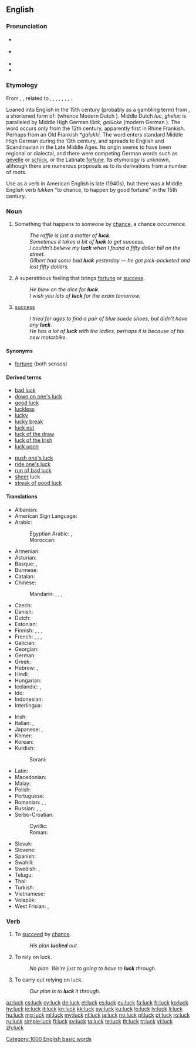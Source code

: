 {{also|Luck}}
==English==

===Pronunciation===
* {{a|UK}} {{IPA|/lʌk/|[lɐk]|lang=en}}
* {{a|US}} {{IPA|/lʌk/|lang=en}}
* {{audio|en-us-luck.ogg|Audio (US)|lang=en}}
* {{rhymes|ʌk|lang=en}}

===Etymology===
From {{etyl|enm|en}} {{term|luk|lang=enm}}, {{term|lukke|lang=enm}}, related to {{etyl|ofs|-}} {{term|luk||luck|lang=ofs}}, {{etyl|fy|-}} {{term|gelok||luck|lang=fy}}, {{etyl|nl|-}} {{term|geluk||luck|lang=nl}}, {{etyl|nds|-}} {{term|luk||luck|lang=nds}}, {{etyl|de|-}} {{term|Glück||luck, good fortune, happiness|lang=de}}, {{etyl|da|-}} {{term|lykke||luck|lang=da}}, {{etyl|sv|-}} {{term|lycka||luck|lang=sv}}, {{etyl|is|-}} {{term|lukka||luck|lang=is}}.

Loaned into English in the 15th century (probably as a gambling term) from  {{etyl|dum|en}}  {{term|luc|lang=dum}}, a shortened form of: {{term|gheluc||good fortune|lang=dum}} (whence Modern Dutch {{term|geluk|lang=nl}}).
Middle Dutch ''luc'', ''gheluc'' is paralleled by Middle High German ''lück, gelücke'' (modern  German {{term|Glück|lang=de}}). The word   occurs only from the 12th century, apparently first in Rhine Frankish. Perhaps from an Old Frankish  ''*galukki''. The word enters standard Middle High German during the 13th century, and spreads to English and Scandinavian in the Late Middle Ages. Its origin seems to have been regional or dialectal, and there were competing German words such as [[gevelle]] or [[schick]], or the Latinate [[fortune]]. Its etymology is unknown, although there are numerous proposals as to its derivations from a number of roots.

Use as a verb in American English is late (1940s), but there was a Middle English verb ''lukken'' "to chance, to happen by good fortune" in the 15th century.

===Noun===
{{en-noun|-}}

# Something that happens to someone by [[chance]], a chance occurrence.
#: ''The raffle is just a matter of '''luck'''.''
#: ''Sometimes it takes a bit of '''luck''' to get success.''
#: ''I couldn't believe my '''luck''' when I found a fifty dollar bill on the street.''
#: ''Gilbert had some bad '''luck''' yesterday — he got pick-pocketed and lost fifty dollars.''
# A superstitious feeling that brings [[fortune]] or [[success]].
#: ''He blew on the dice for '''luck'''.''
#: ''I wish you lots of '''luck''' for the exam tomorrow.''
# [[success]]
#: ''I tried for ages to find a pair of blue suede shoes, but didn't have any '''luck'''.''
#: ''He has a lot of '''luck''' with the ladies, perhaps it is because of his new motorbike.''

====Synonyms====
* [[fortune]] (both senses)

====Derived terms====
{{rel-top|terms derived from luck (noun)}}
* [[bad luck]]
* [[down on one's luck]]
* [[good luck]]
* [[luckless]]
* [[lucky]]
* [[lucky break]]
* [[luck out]]
* [[luck of the draw]]
* [[luck of the Irish]]
* [[luck upon]]
{{rel-mid}}
* [[push one's luck]]
* [[ride one's luck]]
* [[run of bad luck]]
* [[sheer]] luck
* [[streak of good luck]]
{{rel-bottom}}

====Translations====
{{trans-top|something that happens to someone by chance}}
* Albanian: {{t|sq|fat}}
* American Sign Language: {{t|ase|Open8@Chin-PalmBack Open8@NearSideChinhigh-PalmForward}}
* Arabic: {{t|ar|حظ|tr=ḥaẓẓ}}
*: Egyptian Arabic: {{t|arz|حظ|m|tr=ḥaẓẓ|sc=Arab}}, {{t|arz|بخت|tr=baxt}}
*: Moroccan: {{t|ary|زهر|tr=zhr}}
* Armenian: {{t+|hy|բախտ|tr=baxt}}
* Asturian: {{t|ast|suerte|f}}
* Basque: {{t|eu|zori}}, {{t+|eu|adur}}
* Burmese: {{t-needed|my}}
* Catalan: {{t+|ca|sort|f}}
* Chinese:
*: Mandarin: {{t+|cmn|運氣|sc=Hani}}, {{t+|cmn|运气|tr=yùnqi|sc=Hani}}, {{t|cmn|時運|sc=Hani}}, {{t+|cmn|时运|tr=shíyùn|sc=Hani}}
* Czech: {{t+|cs|štěstí|n}}
* Danish: {{t+|da|held|n}}
* Dutch: {{t+|nl|geluk|n}}
* Estonian: {{t+|et|õnn}}
* Finnish: {{t+|fi|onni}}, {{t+|fi|tuuri}}, {{qualifier|slang}} {{t+|fi|munkki}}, {{t+|fi|säkä}}
* French: {{t+|fr|chance|f}}, {{t+|fr|veine|f}} {{qualifier|familiar}}, {{t+|fr|bol|m}} {{qualifier|informal}}, {{t+|fr|cul|m}} {{qualifier|vulgar}}
* Galician: {{t|gl|sorte|f}}
* Georgian: {{t-needed|ka}}
* German: {{t+|de|Glück|n}}
* Greek: {{t+|el|τύχη|f}}
* Hebrew: {{t+|he|מזל|m|tr=mazál}}, {{t+|he|גד|m|tr=gad}}
* Hindi: {{t|hi|भाग्य|m|tr=bhaagya|sc=Deva}}
* Hungarian: {{t+|hu|szerencse}}
* Icelandic: {{t|is|heppni|f}}, {{t|is|lukka|f}}
* Ido: {{t+|io|chanco}}
* Indonesian: {{t+|id|keberuntungan}}
* Interlingua: {{t|ia|sorte}}
{{trans-mid}}
* Irish: {{t+|ga|ádh|m}}
* Italian: {{t+|it|fortuna|f}}, {{t+|it|sorte|f}}
* Japanese: {{t+|ja|運|tr=うん, un}}, {{t|ja|運勢|tr=うんせい, unsei}}
* Khmer: {{t+|km|សំណាង|tr=sɑmnaaŋ|sc=Khmr}}
* Korean: {{t+|ko|운|tr=un}}
* Kurdish:
*: Sorani: {{t+|ku|به‌خت|tr=bext|sc=ku-Arab}}
* Latin: {{t|la|fortūna|f}}
* Macedonian: {{t|mk|среќа|f|tr=sréḱa}}
* Malay: {{t|ms|tuah}}
* Polish: {{t+|pl|szczęście|n}}
* Portuguese: {{t+|pt|sorte|f}}
* Romanian: {{t+|ro|noroc|n}}, {{t+|ro|șansă|f}}, {{t+|ro|soartă}}
* Russian: {{t+|ru|удача|f|tr=udáča}}, {{t+|ru|везение|n|tr=vezénije}}, {{t+|ru|счастье|n|tr=sčást’je}}
* Serbo-Croatian:
*: Cyrillic: {{t|sh|срећа|f}}
*: Roman: {{t+|sh|sreća|f}}
* Slovak: {{t|sk|šťastie|n}}
* Slovene: {{t+|sl|sreča|f}}
* Spanish: {{t+|es|suerte|f}}
* Swahili: {{t+|sw|bahati}}
* Swedish: {{t+|sv|lycka}}, {{t+|sv|tur}}
* Telugu: {{t+|te|అదృష్టం|tr=adrushtam|sc=Telu}}
* Thai: {{t+|th|โชค|tr=chôhk|sc=Thai}}
* Turkish: {{t+|tr|şans}}
* Vietnamese: {{t-needed|vi}}
* Volapük: {{t+|vo|läb}}
* West Frisian: {{t|fy|lok|n}}, {{t|fy|gelok|n}}
{{trans-bottom}}

===Verb===
{{en-verb}}

# {{context|intransitive|lang=en}} To [[succeed]] by [[chance]].
#: ''His plan '''lucked''' out.''
# {{context|intransitive|lang=en}} To rely on luck.
#: ''No plan. We're just to going to have to '''luck''' through.''
# {{context|transitive|lang=en}} To carry out relying on luck.
#: ''Our plan is to '''luck''' it through.''

[[Category:1000 English basic words]]

[[az:luck]]
[[cs:luck]]
[[cy:luck]]
[[de:luck]]
[[et:luck]]
[[es:luck]]
[[eu:luck]]
[[fa:luck]]
[[fr:luck]]
[[ko:luck]]
[[hy:luck]]
[[io:luck]]
[[it:luck]]
[[kn:luck]]
[[kk:luck]]
[[sw:luck]]
[[ku:luck]]
[[lo:luck]]
[[lv:luck]]
[[li:luck]]
[[hu:luck]]
[[mg:luck]]
[[ml:luck]]
[[my:luck]]
[[nl:luck]]
[[ja:luck]]
[[no:luck]]
[[pl:luck]]
[[pt:luck]]
[[ro:luck]]
[[ru:luck]]
[[simple:luck]]
[[fi:luck]]
[[sv:luck]]
[[ta:luck]]
[[te:luck]]
[[th:luck]]
[[tr:luck]]
[[vi:luck]]
[[zh:luck]]